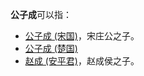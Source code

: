 '''公子成'''可以指：
* [[公子成_(宋国)|公子成 (宋国)]]，宋庄公之子。
* [[公子成_(楚国)|公子成 (楚国)]]
* [[赵成_(安平君)|赵成 (安平君)]]，赵成侯之子。

{{消歧义|cat=三字人名消歧义}}